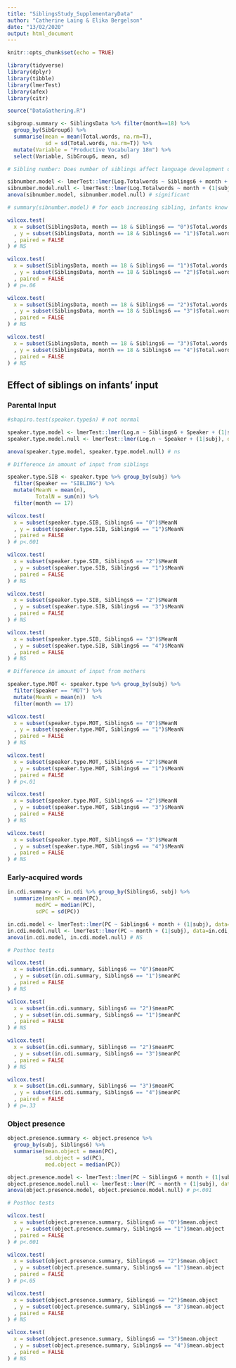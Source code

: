 ```yaml
---
title: "SiblingsStudy_SupplementaryData"
author: "Catherine Laing & Elika Bergelson"
date: "13/02/2020"
output: html_document
---
```


```r
knitr::opts_chunk$set(echo = TRUE)
```

```r
library(tidyverse)
library(dplyr)
library(tibble)
library(lmerTest)
library(afex)
library(citr)

source("DataGathering.R")
```

```r

sibgroup.summary <- SiblingsData %>% filter(month==18) %>%
  group_by(SibGroup6) %>%
  summarise(mean = mean(Total.words, na.rm=T),
            sd = sd(Total.words, na.rm=T)) %>%
  mutate(Variable = "Productive Vocabulary 18m") %>%
  select(Variable, SibGroup6, mean, sd)

```

```r

# Sibling number: Does number of siblings affect language development over time?

sibnumber.model <- lmerTest::lmer(Log.Totalwords ~ Siblings6 + month + (1|subj), data=SiblingsData, REML=FALSE)
sibnumber.model.null <- lmerTest::lmer(Log.Totalwords ~ month + (1|subj), data=SiblingsData, REML=FALSE)
anova(sibnumber.model, sibnumber.model.null) # significant

# summary(sibnumber.model) # for each increasing sibling, infants know 21% fewer words at 18m

```

```r

wilcox.test(
  x = subset(SiblingsData, month == 18 & Siblings6 == "0")$Total.words
  , y = subset(SiblingsData, month == 18 & Siblings6 == "1")$Total.words
  , paired = FALSE
) # NS

wilcox.test(
  x = subset(SiblingsData, month == 18 & Siblings6 == "1")$Total.words
  , y = subset(SiblingsData, month == 18 & Siblings6 == "2")$Total.words
  , paired = FALSE
) # p=.06

wilcox.test(
  x = subset(SiblingsData, month == 18 & Siblings6 == "2")$Total.words
  , y = subset(SiblingsData, month == 18 & Siblings6 == "3")$Total.words
  , paired = FALSE
) # NS

wilcox.test(
  x = subset(SiblingsData, month == 18 & Siblings6 == "3")$Total.words
  , y = subset(SiblingsData, month == 18 & Siblings6 == "4")$Total.words
  , paired = FALSE
) # NS

```

## Effect of siblings on infants' input


### Parental Input


```r

#shapiro.test(speaker.type$n) # not normal

speaker.type.model <- lmerTest::lmer(Log.n ~ Siblings6 + Speaker + (1|subj), data=speaker.type, REML=FALSE)
speaker.type.model.null <- lmerTest::lmer(Log.n ~ Speaker + (1|subj), data=speaker.type, REML=FALSE)

anova(speaker.type.model, speaker.type.model.null) # ns

```

```r

# Difference in amount of input from siblings

speaker.type.SIB <- speaker.type %>% group_by(subj) %>% 
  filter(Speaker == "SIBLING") %>%
  mutate(MeanN = mean(n),
         TotalN = sum(n)) %>%
  filter(month == 17)

wilcox.test(
  x = subset(speaker.type.SIB, Siblings6 == "0")$MeanN
  , y = subset(speaker.type.SIB, Siblings6 == "1")$MeanN
  , paired = FALSE
) # p<.001

wilcox.test(
  x = subset(speaker.type.SIB, Siblings6 == "2")$MeanN
  , y = subset(speaker.type.SIB, Siblings6 == "1")$MeanN
  , paired = FALSE
) # NS

wilcox.test(
  x = subset(speaker.type.SIB, Siblings6 == "2")$MeanN
  , y = subset(speaker.type.SIB, Siblings6 == "3")$MeanN
  , paired = FALSE
) # NS

wilcox.test(
  x = subset(speaker.type.SIB, Siblings6 == "3")$MeanN
  , y = subset(speaker.type.SIB, Siblings6 == "4")$MeanN
  , paired = FALSE
) # NS

# Difference in amount of input from mothers

speaker.type.MOT <- speaker.type %>% group_by(subj) %>% 
  filter(Speaker == "MOT") %>%
  mutate(MeanN = mean(n))  %>%
  filter(month == 17)

wilcox.test(
  x = subset(speaker.type.MOT, Siblings6 == "0")$MeanN
  , y = subset(speaker.type.MOT, Siblings6 == "1")$MeanN
  , paired = FALSE
) # NS

wilcox.test(
  x = subset(speaker.type.MOT, Siblings6 == "2")$MeanN
  , y = subset(speaker.type.MOT, Siblings6 == "1")$MeanN
  , paired = FALSE
) # p<.01

wilcox.test(
  x = subset(speaker.type.MOT, Siblings6 == "2")$MeanN
  , y = subset(speaker.type.MOT, Siblings6 == "3")$MeanN
  , paired = FALSE
) # NS

wilcox.test(
  x = subset(speaker.type.MOT, Siblings6 == "3")$MeanN
  , y = subset(speaker.type.MOT, Siblings6 == "4")$MeanN
  , paired = FALSE
) # NS


```

### Early-acquired words

```r

in.cdi.summary <- in.cdi %>% group_by(Siblings6, subj) %>% 
  summarize(meanPC = mean(PC),
         medPC = median(PC),
         sdPC = sd(PC)) 

```

```r

in.cdi.model <- lmerTest::lmer(PC ~ Siblings6 + month + (1|subj), data=in.cdi, REML=FALSE)
in.cdi.model.null <- lmerTest::lmer(PC ~ month + (1|subj), data=in.cdi, REML=FALSE)
anova(in.cdi.model, in.cdi.model.null) # NS

# Posthoc tests

wilcox.test(
  x = subset(in.cdi.summary, Siblings6 == "0")$meanPC
  , y = subset(in.cdi.summary, Siblings6 == "1")$meanPC
  , paired = FALSE
) # NS

wilcox.test(
  x = subset(in.cdi.summary, Siblings6 == "2")$meanPC
  , y = subset(in.cdi.summary, Siblings6 == "1")$meanPC
  , paired = FALSE
) # NS

wilcox.test(
  x = subset(in.cdi.summary, Siblings6 == "2")$meanPC
  , y = subset(in.cdi.summary, Siblings6 == "3")$meanPC
  , paired = FALSE
) # NS

wilcox.test(
  x = subset(in.cdi.summary, Siblings6 == "3")$meanPC
  , y = subset(in.cdi.summary, Siblings6 == "4")$meanPC
  , paired = FALSE
) # p=.33


```

### Object presence

```r

object.presence.summary <- object.presence %>%
  group_by(subj, Siblings6) %>%
  summarise(mean.object = mean(PC),
            sd.object = sd(PC),
            med.object = median(PC))

```

```r

object.presence.model <- lmerTest::lmer(PC ~ Siblings6 + month + (1|subj), data=object.presence, REML=FALSE)
object.presence.model.null <- lmerTest::lmer(PC ~ month + (1|subj), data=object.presence, REML=FALSE)
anova(object.presence.model, object.presence.model.null) # p<.001

# Posthoc tests

wilcox.test(
  x = subset(object.presence.summary, Siblings6 == "0")$mean.object
  , y = subset(object.presence.summary, Siblings6 == "1")$mean.object
  , paired = FALSE
) # p<.001

wilcox.test(
  x = subset(object.presence.summary, Siblings6 == "2")$mean.object
  , y = subset(object.presence.summary, Siblings6 == "1")$mean.object
  , paired = FALSE
) # p<.05

wilcox.test(
  x = subset(object.presence.summary, Siblings6 == "2")$mean.object
  , y = subset(object.presence.summary, Siblings6 == "3")$mean.object
  , paired = FALSE
) # NS

wilcox.test(
  x = subset(object.presence.summary, Siblings6 == "3")$mean.object
  , y = subset(object.presence.summary, Siblings6 == "4")$mean.object
  , paired = FALSE
) # NS

```